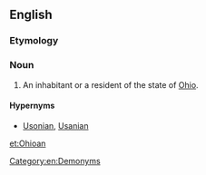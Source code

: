 ==English==

===Etymology===
{{suffix|Ohio|an}}

===Noun===
{{en-noun|Ohioans}}

# An inhabitant or a resident of the state of [[Ohio]].

====Hypernyms====
*[[Usonian]], [[Usanian]]

[[Category:en:Demonyms]]

[[et:Ohioan]]
